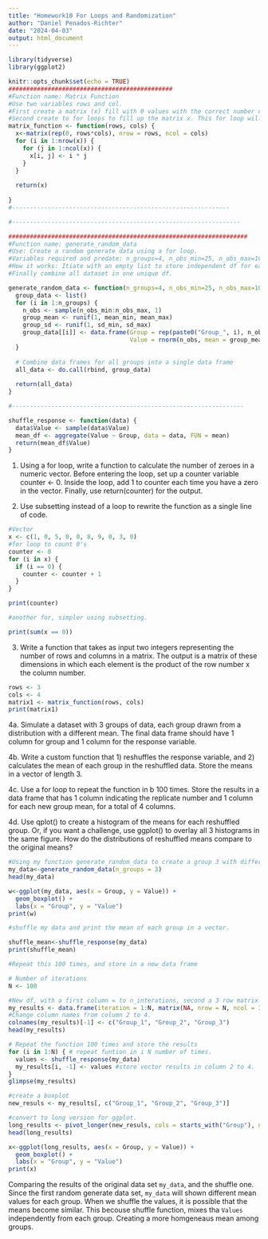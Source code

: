 ```yaml
---
title: "Homework10 For Loops and Randomization"
author: "Daniel Penados-Richter"
date: "2024-04-03"
output: html_document
---
```


```r
library(tidyverse)
library(ggplot2)
```

```r
knitr::opts_chunk$set(echo = TRUE)
##############################################
#Function name: Matrix Function 
#Use two variables rows and col. 
#First create a matrix (x) fill with 0 values with the correct number of rows, and cols, according to the variables. 
#Second create to for loops to fill up the matrix x. This for loop will loop in i in the first column and nrowX. Then will loop in j to select first row and ncol in x. lastly, will take the values i and j and will create a value multiplying both. 
matrix_function <- function(rows, cols) {
  x<-matrix(rep(0, rows*cols), nrow = rows, ncol = cols)
  for (i in 1:nrow(x)) {
    for (j in 1:ncol(x)) {
      x[i, j] <- i * j  
    }
  }
  
  return(x)
  
}
#-------------------------------------------------------------
```

```r
#----------------------------------------------------------------

###################################################################
#Function name: generate_random_data
#Use: Create a random generate data using a for loop. 
#Variables required and predate: n_groups=4, n_obs_min=25, n_obs_max=100, mean_min=12, mean_max=40, sd_min=2, sd_max=5
#How it works: Itiate with an empty list to store independent df for each group. Second creacte for loop to generate random parameter for each group base on n_groups.
#Finally combine all dataset in one unique df. 

generate_random_data <- function(n_groups=4, n_obs_min=25, n_obs_max=100, mean_min=12, mean_max=40, sd_min=2, sd_max=5) {
  group_data <- list()
  for (i in 1:n_groups) {
    n_obs <- sample(n_obs_min:n_obs_max, 1)
    group_mean <- runif(1, mean_min, mean_max)
    group_sd <- runif(1, sd_min, sd_max)
    group_data[[i]] <- data.frame(Group = rep(paste0("Group_", i), n_obs),
                                  Value = rnorm(n_obs, mean = group_mean, sd = group_sd))
  }
  
  # Combine data frames for all groups into a single data frame
  all_data <- do.call(rbind, group_data)
  
  return(all_data)
}

#-----------------------------------------------------------------

```

```r
shuffle_response <- function(data) {
  data$Value <- sample(data$Value) 
  mean_df <- aggregate(Value ~ Group, data = data, FUN = mean)
  return(mean_df$Value)
}

```


1. Using a for loop, write a function to calculate the number of zeroes in a numeric vector. Before entering the loop, set up a counter variable counter <- 0. Inside the loop, add 1 to counter each time you have a zero in the vector. Finally, use return(counter) for the output.

2. Use subsetting instead of a loop to rewrite the function as a single line of code.

```r
#Vector
x <- c(1, 0, 5, 0, 0, 8, 9, 0, 3, 0)
#for loop to count 0's
counter <- 0
for (i in x) {
  if (i == 0) {
    counter <- counter + 1 
  }
}

print(counter)

#another for, simpler using subsetting. 

print(sum(x == 0))

```

3. Write a function that takes as input two integers representing the number of rows and columns in a matrix. The output is a matrix of these dimensions in which each element is the product of the row number x the column number.

```r
rows <- 3
cols <- 4
matrix1 <- matrix_function(rows, cols)
print(matrix1)

```
4a. Simulate a dataset with 3 groups of data, each group drawn from a distribution with a different mean. The final data frame should have 1 column for group and 1 column for the response variable.

4b. Write a custom function that 1) reshuffles the response variable, and 2) calculates the mean of each group in the reshuffled data. Store the means in a vector of length 3.

4c. Use a for loop to repeat the function in b 100 times. Store the results in a data frame that has 1 column indicating the replicate number and 1 column for each new group mean, for a total of 4 columns.

4d. Use qplot() to create a histogram of the means for each reshuffled group. Or, if you want a challenge, use ggplot() to overlay all 3 histograms in the same figure. How do the distributions of reshuffled means compare to the original means?

```r

#Using my function generate_random_data to create a group 3 with different means, N's, and CV's. Dataframe in a long vertion. 
my_data<-generate_random_data(n_groups = 3)
head(my_data)

w<-ggplot(my_data, aes(x = Group, y = Value)) +
  geom_boxplot() +
  labs(x = "Group", y = "Value")
print(w)

#shuffle my data and print the mean of each group in a vector. 

shuffle_mean<-shuffle_response(my_data)
print(shuffle_mean)

#Repeat this 100 times, and store in a new data frame 

# Number of iterations
N <- 100

#New df, with a first column = to n_interations, second a 3 row matrix filled with NA values for every interation. 
my_results <- data.frame(iteration = 1:N, matrix(NA, nrow = N, ncol = 3))
#Change column names from column 2 to 4. 
colnames(my_results)[-1] <- c("Group_1", "Group_2", "Group_3")
head(my_results)

# Repeat the function 100 times and store the results
for (i in 1:N) { # repeat funtion in i N number of times. 
  values <- shuffle_response(my_data) 
  my_results[i, -1] <- values #store vector results in column 2 to 4. 
}
glimpse(my_results)

#create a boxplot
new_resuls <- my_results[, c("Group_1", "Group_2", "Group_3")]

#convert to long version for ggplot. 
long_results <- pivot_longer(new_resuls, cols = starts_with("Group"), names_to = "Group", values_to = "Value")
head(long_results)  

x<-ggplot(long_results, aes(x = Group, y = Value)) +
  geom_boxplot() +
  labs(x = "Group", y = "Value")
print(x)
```

Comparing the results of the original data set ```my_data```, and the shuffle one. Since the first random generate data set, ```my_data``` will shown different mean values for each group. When we shuffle the values, it is possible that the means become similar. This becouse shuffle function, mixes tha ```Values``` independently from each group. Creating a more homgeneaus mean among groups. 


